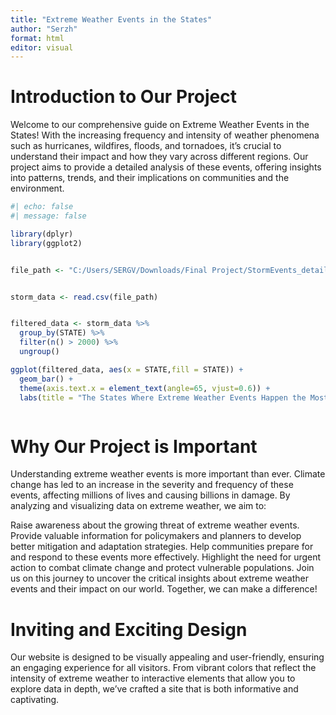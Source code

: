 ```yaml
---
title: "Extreme Weather Events in the States"
author: "Serzh"
format: html
editor: visual
---
```


# Introduction to Our Project

Welcome to our comprehensive guide on Extreme Weather Events in the States! With the increasing frequency and intensity of weather phenomena such as hurricanes, wildfires, floods, and tornadoes, it's crucial to understand their impact and how they vary across different regions. Our project aims to provide a detailed analysis of these events, offering insights into patterns, trends, and their implications on communities and the environment.

```r
#| echo: false
#| message: false

library(dplyr)
library(ggplot2)


file_path <- "C:/Users/SERGV/Downloads/Final Project/StormEvents_details-ftp_v1.0_d2022_c20240716.csv"


storm_data <- read.csv(file_path)


filtered_data <- storm_data %>%
  group_by(STATE) %>%
  filter(n() > 2000) %>%
  ungroup()

ggplot(filtered_data, aes(x = STATE,fill = STATE)) +
  geom_bar() +
  theme(axis.text.x = element_text(angle=65, vjust=0.6)) + 
  labs(title = "The States Where Extreme Weather Events Happen the Most (2022)", x = "States", y = "Count of Extreme Weather Events") 



```

# Why Our Project is Important

Understanding extreme weather events is more important than ever. Climate change has led to an increase in the severity and frequency of these events, affecting millions of lives and causing billions in damage. By analyzing and visualizing data on extreme weather, we aim to:

Raise awareness about the growing threat of extreme weather events. Provide valuable information for policymakers and planners to develop better mitigation and adaptation strategies. Help communities prepare for and respond to these events more effectively. Highlight the need for urgent action to combat climate change and protect vulnerable populations. Join us on this journey to uncover the critical insights about extreme weather events and their impact on our world. Together, we can make a difference!

# Inviting and Exciting Design

Our website is designed to be visually appealing and user-friendly, ensuring an engaging experience for all visitors. From vibrant colors that reflect the intensity of extreme weather to interactive elements that allow you to explore data in depth, we've crafted a site that is both informative and captivating.
